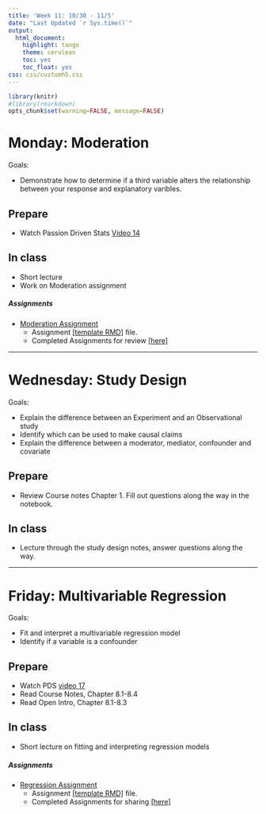 ```yaml
---
title: 'Week 11: 10/30 - 11/5'
date: "Last Updated `r Sys.time()`"
output:
  html_document:
    highlight: tango
    theme: cerulean
    toc: yes
    toc_float: yes
css: css/customh5.css
---
```


```r
library(knitr)
#library(rmarkdown)
opts_chunk$set(warning=FALSE, message=FALSE) 
```


# Monday: Moderation 

Goals: 

* Demonstrate how to determine if a third variable alters the relationship between your response and explanatory varibles. 


## Prepare 

* Watch Passion Driven Stats [Video 14](http://passiondrivenstatistics.com/2016/08/20/r-chapter-14/)

## In class
 
* Short lecture
* Work on Moderation assignment

##### Assignments

* [Moderation Assignment](hw/Moderation.html)
    - Assignment [[template RMD]](hw/Moderation_template.Rmd) file. 
    - Completed Assignments for review [[here]](https://drive.google.com/drive/folders/0B83Z8_sNw3KPU3dsamgwOWVHVzg?usp=sharing)
    
----


# Wednesday: Study Design

Goals: 

* Explain the difference between an Experiment and an Observational study
* Identify which can be used to make causal claims
* Explain the difference between a moderator, mediator, confounder and covariate


## Prepare 
* Review Course notes Chapter 1. Fill out questions along the way in the notebook. 


## In class
* Lecture through the study design notes, answer questions along the way.  


----

# Friday: Multivariable Regression

Goals: 

* Fit and interpret a multivariable regression model
* Identify if a variable is a confounder

## Prepare
* Watch PDS [video 17](http://passiondrivenstatistics.com/2016/10/06/r-chapter-17/) 
* Read Course Notes, Chapter 8.1-8.4
* Read Open Intro, Chapter 8.1-8.3

## In class
* Short lecture on fitting and interpreting regression models


##### Assignments

* [Regression Assignment](hw/regression_assignment.html)
    - Assignment [[template RMD]](hw/regression_template.Rmd) file. 
    - Completed Assignments for sharing  [[here]](https://drive.google.com/drive/folders/0B83Z8_sNw3KPcFBabzNpNHFOdFU?usp=sharing)
  
